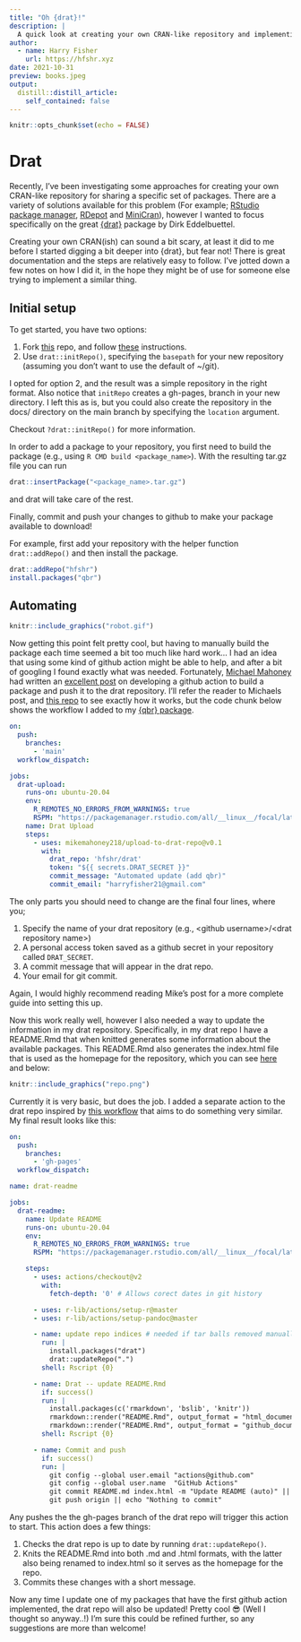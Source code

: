 ```yaml
---
title: "Oh {drat}!"
description: |
  A quick look at creating your own CRAN-like repository and implementing some github actions to automate the process of adding and updating packages. 
author:
  - name: Harry Fisher
    url: https://hfshr.xyz
date: 2021-10-31
preview: books.jpeg
output:
  distill::distill_article:
    self_contained: false
---
```



```r
knitr::opts_chunk$set(echo = FALSE)
```

# Drat

Recently, I've been investigating some approaches for creating your own CRAN-like repository for sharing a specific set of packages. There are a variety of solutions available for this problem (For example; [RStudio package manager](https://packagemanager.rstudio.com/client/#/), [RDepot](https://www.openanalytics.eu/tags/rdepot/) and [MiniCran](https://cran.r-project.org/web/packages/miniCRAN/index.html)), however I wanted to focus specifically on the great [{drat}](https://eddelbuettel.github.io/drat/) package by Dirk Eddelbuettel. 

Creating your own CRAN(ish) can sound a bit scary, at least it did to me before I started digging a bit deeper into {drat}, but fear not! There is great documentation and the steps are relatively easy to follow. I've jotted down a few notes on how I did it, in the hope they might be of use for someone else trying to implement a similar thing.


## Initial setup

To get started, you have two options:

1. Fork [this](https://github.com/drat-base/drat) repo, and follow [these](https://github.com/eddelbuettel/drat#quick-start-towards-your-own-drat) instructions.
2. Use `drat::initRepo()`, specifying the `basepath` for your new repository (assuming you don't want to use the default of ~/git).

I opted for option 2, and the result was a simple repository in the right format. Also notice that `initRepo` creates a gh-pages, branch in your new directory. I left this as is, but you could also create the repository in the docs/ directory on the main branch by specifying the `location` argument. 

<aside>
Checkout `?drat::initRepo()` for more information.
</aside>

In order to add a package to your repository, you first need to build the package (e.g., using `R CMD build <package_name>`). With the resulting tar.gz file you can run

```r
drat::insertPackage("<package_name>.tar.gz")
```

and drat will take care of the rest.

Finally, commit and push your changes to github to make your package available to download!

For example, first add your repository with the helper function `drat::addRepo()` and then install the package. 

```r
drat::addRepo("hfshr")
install.packages("qbr")
```


## Automating

```r
knitr::include_graphics("robot.gif")
```


Now getting this point felt pretty cool, but having to manually build the package each time seemed a bit too much like hard work... I had an idea that using some kind of github action might be able to help, and after a bit of googling I found exactly what was needed. Fortunately, [Michael Mahoney](https://github.com/mikemahoney218) had written an [excellent post](https://www.mm218.dev/posts/2021-09-22-automated-drat-uploads-with-github-actions/) on developing a github action to build a package and push it to the drat repository. I'll refer the reader to Michaels post, and [this repo](https://github.com/mikemahoney218/upload-to-drat-repo/) to see exactly how it works, but the code chunk below shows the workflow I added to my [{qbr} package](https://github.com/hfshr/qbr/blob/main/.github/workflows/drat.yml).

```yaml
on:
  push:
    branches:
      - 'main'
  workflow_dispatch:

jobs:
  drat-upload:
    runs-on: ubuntu-20.04
    env:
      R_REMOTES_NO_ERRORS_FROM_WARNINGS: true
      RSPM: "https://packagemanager.rstudio.com/all/__linux__/focal/latest"
    name: Drat Upload
    steps:
      - uses: mikemahoney218/upload-to-drat-repo@v0.1
        with:
          drat_repo: 'hfshr/drat'
          token: "${{ secrets.DRAT_SECRET }}"
          commit_message: "Automated update (add qbr)"
          commit_email: "harryfisher21@gmail.com"

```

The only parts you should need to change are the final four lines, where you;

1. Specify the name of your drat repository (e.g., \<github username\>/\<drat repository name\>) 
2. A personal access token saved as a github secret in your repository called `DRAT_SECRET`. 
3. A commit message that will appear in the drat repo.
4. Your email for git commit.

<asides>
Again, I would highly recommend reading Mike's post for a more complete guide into setting this up.
</aside>

Now this work really well, however I also needed a way to update the information in my drat repository. Specifically, in my drat repo I have a README.Rmd that when knitted generates some information about the available packages. This README.Rmd also generates the index.html file that is used as the homepage for the repository, which you can see [here](https://hfshr.github.io/drat/) and below:

```r
knitr::include_graphics("repo.png")
```

Currently it is very basic, but does the job. I added a separate action to the drat repo inspired by [this workflow](https://github.com/r-hyperspec/hySpc.chondro/blob/develop/.github/workflows/drat--insert-package.yaml) that aims to do something very similar. My final result looks like this: 


```yaml
on:
  push:
    branches:
      - 'gh-pages'
  workflow_dispatch:

name: drat-readme

jobs:
  drat-readme:
    name: Update README
    runs-on: ubuntu-20.04
    env:
      R_REMOTES_NO_ERRORS_FROM_WARNINGS: true
      RSPM: "https://packagemanager.rstudio.com/all/__linux__/focal/latest"

    steps:
      - uses: actions/checkout@v2
        with:
          fetch-depth: '0' # Allows corect dates in git history

      - uses: r-lib/actions/setup-r@master
      - uses: r-lib/actions/setup-pandoc@master

      - name: update repo indices # needed if tar balls removed manually
        run: |
          install.packages("drat")
          drat::updateRepo(".")
        shell: Rscript {0}

      - name: Drat -- update README.Rmd
        if: success()
        run: |
          install.packages(c('rmarkdown', 'bslib', 'knitr'))
          rmarkdown::render("README.Rmd", output_format = "html_document", output_file = "index.html")
          rmarkdown::render("README.Rmd", output_format = "github_document")
        shell: Rscript {0}

      - name: Commit and push
        if: success()
        run: |
          git config --global user.email "actions@github.com"
          git config --global user.name  "GitHub Actions"
          git commit README.md index.html -m "Update README (auto)" || echo "Nothing to commit"
          git push origin || echo "Nothing to commit"

```

Any pushes the the gh-pages branch of the drat repo will trigger this action to start. This action does a few things:

1. Checks the drat repo is up to date by running `drat::updateRepo()`.
2. Knits the README.Rmd into both .md and .html formats, with the latter also being renamed to index.html so it serves as the homepage for the repo.
3. Commits these changes with a short message.


Now any time I update one of my packages that have the first github action implemented, the drat repo will also be updated! Pretty cool 😎 (Well I thought so anyway..!) I'm sure this could be refined further, so any suggestions are more than welcome!

